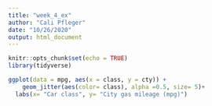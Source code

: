 ```yaml
---
title: "week_4_ex"
author: "Cali Pfleger"
date: "10/26/2020"
output: html_document
---
```


```r
knitr::opts_chunk$set(echo = TRUE)
library(tidyverse)
```


```r
ggplot(data = mpg, aes(x = class, y = cty)) +
	geom_jitter(aes(color= class), alpha =0.5, size= 5)+
  labs(x= "Car class", y= "City gas mileage (mpg)")

```

